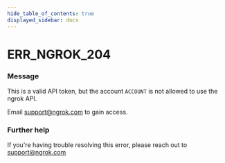 ```yaml
---
hide_table_of_contents: true
displayed_sidebar: docs
---
```



# ERR_NGROK_204

### Message

This is a valid API token, but the account `ACCOUNT` is not allowed to use the ngrok API.

Email support@ngrok.com to gain access.

<ErrorDetails error="err_ngrok_204" />

### Further help

If you're having trouble resolving this error, please reach out to [support@ngrok.com](mailto:support@ngrok.com?subject=Help%20with%20ERR_NGROK_204)
